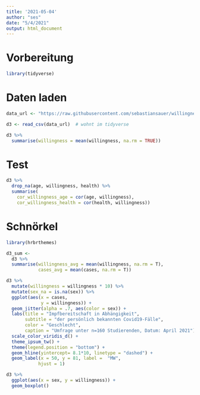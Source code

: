 ```yaml
---
title: '2021-05-04'
author: "ses"
date: "5/4/2021"
output: html_document
---
```


# Vorbereitung

```r
library(tidyverse)
```



# Daten laden

```r
data_url <- "https://raw.githubusercontent.com/sebastiansauer/willingness-vaccination-covid19/main/data/d3.csv"

d3 <- read_csv(data_url)  # wohnt im tidyverse
```



```r
d3 %>% 
  summarise(willingness = mean(willingness, na.rm = TRUE))
```


# Test


```r
d3 %>%
  drop_na(age, willingness, health) %>% 
  summarise(
    cor_willingness_age = cor(age, willingness),
    cor_willingness_health = cor(health, willingness))
```



# Schnörkel


```r
library(hrbrthemes)

d3_sum <-
  d3 %>% 
  summarise(willingness_avg = mean(willingness, na.rm = T),
            cases_avg = mean(cases, na.rm = T))

d3 %>% 
  mutate(willingness = willingness * 10) %>% 
  mutate(sex_na = is.na(sex)) %>% 
  ggplot(aes(x = cases, 
             y = willingness)) +
  geom_jitter(alpha = .7, aes(color = sex)) +
  labs(title = "Impfbereitschaft in Abhängigkeit",
       subtitle = "der persönlich bekannten Covid19-Fälle",
       color = "Geschlecht",
       caption = "Umfrage unter n=160 Studierenden, Datum: April 2021") +
  scale_color_viridis_d() +
  theme_ipsum_tw() +
  theme(legend.position = "bottom") +
  geom_hline(yintercept= 8.1*10, linetype = "dashed") +
  geom_label(x = 50, y = 81, label =  "MW",
            hjust = 1)
```


```r
d3 %>% 
  ggplot(aes(x = sex, y = willingness)) +
  geom_boxplot() 
```



